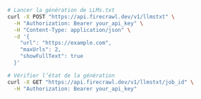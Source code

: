 ```bash cURL
# Lancer la génération de LLMs.txt
curl -X POST "https://api.firecrawl.dev/v1/llmstxt" \
  -H "Authorization: Bearer your_api_key" \
  -H "Content-Type: application/json" \
  -d '{
    "url": "https://example.com",
    "maxUrls": 2,
    "showFullText": true
  }'

# Vérifier l’état de la génération
curl -X GET "https://api.firecrawl.dev/v1/llmstxt/job_id" \
  -H "Authorization: Bearer your_api_key"
```
